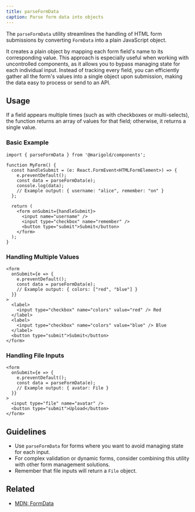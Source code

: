 ```yaml
---
title: parseFormData
caption: Parse form data into objects
---
```


The `parseFormData` utility streamlines the handling of HTML form submissions by converting `FormData` into a plain JavaScript object.

It creates a plain object by mapping each form field's name to its corresponding value. This approach is especially useful when working with uncontrolled components, as it allows you to bypass managing state for each individual input. Instead of tracking every field, you can efficiently gather all the form's values into a single object upon submission, making the data easy to process or send to an API.

## Usage

If a field appears multiple times (such as with checkboxes or multi-selects), the function returns an array of values for that field; otherwise, it returns a single value.

### Basic Example

```tsx
import { parseFormData } from '@marigold/components';

function MyForm() {
  const handleSubmit = (e: React.FormEvent<HTMLFormElement>) => {
    e.preventDefault();
    const data = parseFormData(e);
    console.log(data);
    // Example output: { username: "alice", remember: "on" }
  };

  return (
    <form onSubmit={handleSubmit}>
      <input name="username" />
      <input type="checkbox" name="remember" />
      <button type="submit">Submit</button>
    </form>
  );
}
```

### Handling Multiple Values

```tsx
<form
  onSubmit={e => {
    e.preventDefault();
    const data = parseFormData(e);
    // Example output: { colors: ["red", "blue"] }
  }}
>
  <label>
    <input type="checkbox" name="colors" value="red" /> Red
  </label>
  <label>
    <input type="checkbox" name="colors" value="blue" /> Blue
  </label>
  <button type="submit">Submit</button>
</form>
```

### Handling File Inputs

```tsx
<form
  onSubmit={e => {
    e.preventDefault();
    const data = parseFormData(e);
    // Example output: { avatar: File }
  }}
>
  <input type="file" name="avatar" />
  <button type="submit">Upload</button>
</form>
```

## Guidelines

- Use `parseFormData` for forms where you want to avoid managing state for each input.
- For complex validation or dynamic forms, consider combining this utility with other form management solutions.
- Remember that file inputs will return a `File` object.

## Related

- [MDN: FormData](https://developer.mozilla.org/en-US/docs/Web/API/FormData)
